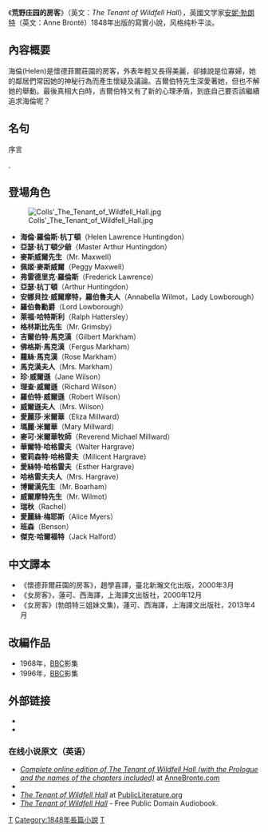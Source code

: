 {{infobox Book
| name = 荒野庄园的房客
| image = [[File:The_Tenant_of_Wildfell_Hall.jpg|200px]]
| image caption =
| title_orig = ''The Tenant of Wildfell Hall''
| translator =
| author = [[安妮·勃朗特|安妮·勃朗特]]
| cover_artist =
| country = {{flagicon|England}}英格兰
| language = [[英文|英文]]
| series =
| genre = [[小說|小說]]
| publisher = Thomas Cautley Newby
| release_date = 1848年6月
| media_type = 印刷（精裝本和平裝本）
| pages = 370
| isbn =
| preceded_by = [[阿格尼斯·格雷|阿格尼斯·格雷]]
| followed_by =
}}
《'''荒野庄园的房客'''》（英文：''The Tenant of Wildfell Hall''），英國文学家[[安妮·勃朗特|安妮·勃朗特]]（英文：Anne Brontë）1848年出版的寫實小說，风格纯朴平淡。
== 內容概要 ==
海倫(Helen)是懷德菲爾莊園的房客，外表年輕又長得美麗，卻據說是位寡婦，她的鄰居們常因她的神秘行為而產生懷疑及議論。吉爾伯特先生深愛著她，但也不解她的舉動。最後真相大白時，吉爾伯特又有了新的心理矛盾，到底自己要否該繼續追求海倫呢？

== 名句 ==

序言
{{Cquote|But as the priceless treasure too frequently hides at the bottom of well, it needs some courage to dive for it, especially as he that does so will be likely to incur more scorn and obloquy for the mud and water into which he has ventured to plunge, than thanks for the jewel he procures; as like in manner, she who undertakes the cleansing of a careless bachelor's apartment will be liable to more abuse for the dust she raises than commendation for the clearance she effects.<br>然而，由于那无价之宝往往隐藏在井底，需要有勇气的人潜入水中去取，特别是要去取的人得冒险投身于泥水之中，因之而招致的藐视和斥责可能会多于因找到了宝石而得到的感谢；这如同为一个不讲究整洁的单身汉的公寓套房承担清洁工作的女人，由于扬起灰尘而受到的责骂，往往会多于她完成清洁工作而受到的称赞。不过请别想象我自以为有能力去革除社会上的种种罪过和弊端，我只是愿意为如此良好的目标贡献微力而已，而且如果我果真能得到读者的注意的话，我宁可低声说一些有益的真话，也不愿讲许多好听的废话。}}

{{Cquote|All novels are, or should be, written for both men and women to read, and I am at loss to conceive how a man should permit himself to write anything that would be really disgraceful to a woman, or why a woman should be censured for writing anything that would be proper and becoming for a man.<br>所有的小说都是，也应当是既供男性又供女性阅读而写作的，而且我百思不得其解，为什么一个男人可以容许自己写出确实使女性丢脸的内容，或者为什么一个女人写出了对男人说来是恰当而相称的任何内容就应当受到苛评。}}.

== 登場角色 ==
[[File:Colls'_The_Tenant_of_Wildfell_Hall.jpg|thumb]]
* '''海倫·羅倫斯·杭丁頓'''（Helen Lawrence Huntingdon）
* '''亞瑟·杭丁頓少爺'''（Master Arthur Huntingdon）
* '''麥斯威爾先生'''（Mr. Maxwell）
* '''佩姬·麥斯威爾'''（Peggy Maxwell）
* '''弗雷德里克·羅倫斯'''（Frederick Lawrence）
* '''亞瑟·杭丁頓'''（Arthur Huntingdon）
* '''安娜貝拉·威爾摩特，羅伯魯夫人'''（Annabella Wilmot，Lady Lowborough）
* '''羅伯魯勳爵'''（Lord Lowborough）
* '''萊福·哈特斯利'''（Ralph Hattersley）
* '''格林斯比先生'''（Mr. Grimsby）
* '''吉爾伯特·馬克漢'''（Gilbert Markham）
* '''佛格斯·馬克漢'''（Fergus Markham）
* '''蘿絲·馬克漢'''（Rose Markham）
* '''馬克漢夫人'''（Mrs. Markham）
* '''珍·威爾遜'''（Jane Wilson）
* '''理查·威爾遜'''（Richard Wilson）
* '''羅伯特·威爾遜'''（Robert Wilson）
* '''威爾遜夫人'''（Mrs. Wilson）
* '''愛麗莎·米爾華'''（Eliza Millward）
* '''瑪麗·米爾華'''（Mary Millward）
* '''麥可·米爾華牧師'''（Reverend Michael Millward）
* '''華爾特·哈格雷夫'''（Walter Hargrave）
* '''蜜莉森特·哈格雷夫'''（Milicent Hargrave）
* '''愛絲特·哈格雷夫'''（Esther Hargrave）
* '''哈格雷夫夫人'''（Mrs. Hargrave）
* '''博爾漢先生'''（Mr. Boarham）
* '''威爾摩特先生'''（Mr. Wilmot）
* '''瑞秋'''（Rachel）
* '''愛麗絲·梅耶斯'''（Alice Myers）
* '''班森'''（Benson）
* '''傑克·哈爾福特'''（Jack Halford）

== 中文譯本 ==
*《懷德菲爾莊園的房客》，趙學喜譯，臺北新瀚文化出版，2000年3月
*《女房客》，蓮可、西海譯，上海譯文出版社，2000年12月
*《女房客》(勃朗特三姐妹文集)，蓮可、西海譯，上海譯文出版社，2013年4月

== 改編作品 ==
* 1968年，[[BBC|BBC]]影集
* 1996年，[[BBC|BBC]]影集

== 外部链接 ==

*{{IMDb title|id=0424487|title=The Tenant of Wildfell Hall (1968)}}
*{{IMDb title|id=0115387|title=The Tenant of Wildfell Hall (1996)}}

=== 在线小说原文（英语） ===
{{Wikisource}}
{{Wikiquote|The Tenant of Wildfell Hall}}
*[https://web.archive.org/web/20120212133849/http://annebronte.com/the-tenant-of-wildfell-hall/ ''Complete online edition of The Tenant of Wildfell Hall (with the Prologue and the names of the chapters included)''] at [https://web.archive.org/web/20120310192742/http://annebronte.com/ AnneBronte.com]
* {{Gutenberg|no=969|name=Tenant of Wildfell Hall}}
* [http://publicliterature.org/books/tenant_of_wildfell_hall/xaa.php ''The Tenant of Wildfell Hall''] {{Wayback|url=http://publicliterature.org/books/tenant_of_wildfell_hall/xaa.php |date=20090703140812 }} at [http://publicliterature.org PublicLiterature.org] {{Wayback|url=http://publicliterature.org/ |date=20080509182830 }}
* [http://librivox.org/the-tenant-of-wildfell-hall-by-anne-bronte/ ''The Tenant of Wildfell Hall''] {{Wayback|url=http://librivox.org/the-tenant-of-wildfell-hall-by-anne-bronte/ |date=20120826161052 }} - Free Public Domain Audiobook.

[[Category:英国小说|T]]
[[Category:1848年長篇小說|Category:1848年長篇小說]]
[[Category:英格蘭小說|T]]